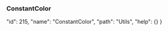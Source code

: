 ### ConstantColor












  "id": 215,
  "name": "ConstantColor",
  "path": "Utils",
  "help": {}
}